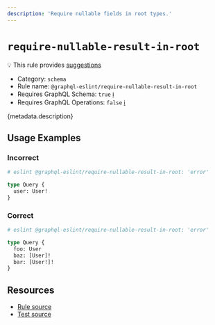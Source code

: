 ```yaml
---
description: 'Require nullable fields in root types.'
---
```


# `require-nullable-result-in-root`

💡 This rule provides
[suggestions](https://eslint.org/docs/developer-guide/working-with-rules#providing-suggestions)

- Category: `schema`
- Rule name: `@graphql-eslint/require-nullable-result-in-root`
- Requires GraphQL Schema: `true`
  [ℹ️](/docs/getting-started#extended-linting-rules-with-graphql-schema)
- Requires GraphQL Operations: `false`
  [ℹ️](/docs/getting-started#extended-linting-rules-with-siblings-operations)

{metadata.description}

## Usage Examples

### Incorrect

```graphql
# eslint @graphql-eslint/require-nullable-result-in-root: 'error'

type Query {
  user: User!
}
```

### Correct

```graphql
# eslint @graphql-eslint/require-nullable-result-in-root: 'error'

type Query {
  foo: User
  baz: [User]!
  bar: [User!]!
}
```

## Resources

- [Rule source](https://github.com/dimaMachina/graphql-eslint/tree/master/packages/plugin/src/rules/require-nullable-result-in-root.ts)
- [Test source](https://github.com/dimaMachina/graphql-eslint/tree/master/packages/plugin/__tests__/require-nullable-result-in-root.spec.ts)
